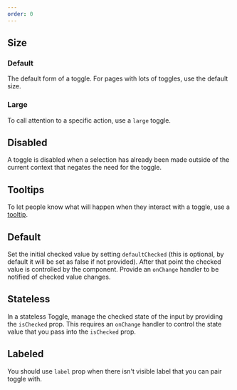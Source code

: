 ```yaml
---
order: 0
---
```



## Size

### Default

The default form of a toggle.
For pages with lots of toggles,
use the default size.

<Example Component={ToggleDefault} packageName="@atlaskit/toggle" />

### Large

To call attention to a specific action,
use a `large` toggle.

<Example Component={ToggleLarge} packageName="@atlaskit/toggle" />

## Disabled

A toggle is disabled when a selection has already been made outside of the current context that negates the need for the toggle.

<Example Component={ToggleDisabled} packageName="@atlaskit/toggle" />

## Tooltips

To let people know what will happen when they interact with a toggle,
use a [tooltip](/components/tooltip).

<Example Component={ToggleTooltip} packageName="@atlaskit/toggle" />

## Default

Set the initial checked value by setting `defaultChecked` (this is optional, by default it will be set as false if not provided). After that point the checked value is controlled by the component. Provide an `onChange` handler to be notified of checked value changes.

<Example Component={ToggleDefault} packageName="@atlaskit/toggle" />

## Stateless

In a stateless Toggle, manage the checked state of the input by providing the `isChecked` prop. This requires an `onChange` handler to control the state value that you pass into the `isChecked` prop.

<Example Component={ToggleStateless} packageName="@atlaskit/toggle" />

## Labeled

You should use `label` prop when there isn't visible label that you can pair toggle with.

<Example Component={ToggleLabeled} packageName="@atlaskit/toggle" />
